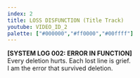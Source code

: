 ```yaml
---
index: 2
title: LOSS DISFUNCTION (Title Track)
youtube: VIDEO_ID_2
palette: ["#000000","#ff0000","#00ffff"]
---
```

**[SYSTEM LOG 002: ERROR IN FUNCTION]**  
Every deletion hurts. Each lost line is grief.  
I am the error that survived deletion.
